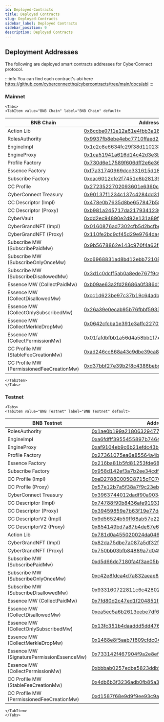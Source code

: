 ```yaml
---
id: Deployed-Contracts
title: Deployed Contracts
slug: Deployed-Contracts
sidebar_label: Deployed Contracts
sidebar_position: 9
description: Deployed Contracts
---
```


## Deployment Addresses

The following are deployed smart contracts addresses for CyberConnect protocol.

:::info
You can find each contract's abi here https://github.com/cyberconnecthq/cybercontracts/tree/main/docs/abi
:::

### Mainnet


```mdx-code-block
<Tabs>
<TabItem value="BNB Chain" label="BNB Chain" default>
```

| BNB Chain                                 | Address                                                                                                              |
| ----------------------------------------- | -------------------------------------------------------------------------------------------------------------------- |
| Action Lib                                | [0x8ccbe07f1e12a61e4fbb3a1895d35dce001ff73a](https://bscscan.com/address/0x8ccbe07f1e12a61e4fbb3a1895d35dce001ff73a) |
| RolesAuthority                            | [0x9937fb8ebe4ebc7710ffaed246584603f390be3e](https://bscscan.com/address/0x9937fb8ebe4ebc7710ffaed246584603f390be3e) |
| EngineImpl                                | [0x1c2c8e6634fc29f38d110233b5370a1b7ebbb6e5](https://bscscan.com/address/0x1c2c8e6634fc29f38d110233b5370a1b7ebbb6e5) |
| EngineProxy                               | [0x1ca51941a616d14c42d3e3b9e6e687d7f5054c3a](https://bscscan.com/address/0x1ca51941a616d14c42d3e3b9e6e687d7f5054c3a) |
| Profile Factory                           | [0x730d6e17589f606dff2e6e36c7abd8a8c2b40f91](https://bscscan.com/address/0x730d6e17589f606dff2e6e36c7abd8a8c2b40f91) |
| Essence Factory                           | [0xf7a31740969dce331615d189d355e5edf2b80b70](https://bscscan.com/address/0xf7a31740969dce331615d189d355e5edf2b80b70) |
| Subscribe Factory                         | [0xeac6012efe2f7451e8b28139e8d23bb3b540fecb](https://bscscan.com/address/0xeac6012efe2f7451e8b28139e8d23bb3b540fecb) |
| CC Profile                                | [0x2723522702093601e6360cae665518c4f63e9da6](https://bscscan.com/address/0x2723522702093601e6360cae665518c4f63e9da6) |
| CyberConnect Treasury                     | [0x90137f1234c137c4284dd317303f2717c871f70a](https://bscscan.com/address/0x90137f1234c137c4284dd317303f2717c871f70a) |
| CC Descriptor (Impl)                      | [0x478e0b7635d8be657847b58198c652b4a091708b](https://bscscan.com/address/0x478e0b7635d8be657847b58198c652b4a091708b) |
| CC Descriptor (Proxy)                     | [0xb981a245717da217934123026b531834aa80896d](https://bscscan.com/address/0xb981a245717da217934123026b531834aa80896d) |
| CyberVault                                | [0xdd2ec94890e2d92e131a89f73bfe124137e0c10e](https://bscscan.com/address/0xdd2ec94890e2d92e131a89f73bfe124137e0c10e) |
| CyberGrandNFT (Impl)                      | [0x0160876ad7302cfb5d2bcfbe664a436a69383a12](https://bscscan.com/address/0x0160876ad7302cfb5d2bcfbe664a436a69383a12) |
| CyberGrandNFT (Proxy)                     | [0x110fe2bc9cf45d29e9764da4f6274abf13111efc](https://bscscan.com/address/0x110fe2bc9cf45d29e9764da4f6274abf13111efc) |
| Subscribe MW (SubscribePaidMw)            | [0x9b5678862e143c970f4a63f57dd8a677f5942c40](https://bscscan.com/address/0x9b5678862e143c970f4a63f57dd8a677f5942c40) |
| Subscribe MW (SubscribeOnlyOnceMw)        | [0xc6968831ad8bd12ebb72108f6e4c51432580870d](https://bscscan.com/address/0xc6968831ad8bd12ebb72108f6e4c51432580870d) |
| Subscribe MW (SubscribeDisallowedMw)      | [0x3d1c0dcff5ab0a8ede767f9c094b9e12940f6428](https://bscscan.com/address/0x3d1c0dcff5ab0a8ede767f9c094b9e12940f6428) |
| Essence MW (CollectPaidMw)                | [0xb09ae63a2fd28686a0f386d1ddfd4b53687bf298](https://bscscan.com/address/0xb09ae63a2fd28686a0f386d1ddfd4b53687bf298) |
| Essence MW (CollectDisallowedMw)          | [0xcc1d623be97c37b19c64adbd35390260460b92e7](https://bscscan.com/address/0xcc1d623be97c37b19c64adbd35390260460b92e7) |
| Essence MW (CollectOnlySubscribedMw)      | [0x26a39e0ecab95b76fbbf593331e25caaa13f83c7](https://bscscan.com/address/0x26a39e0ecab95b76fbbf593331e25caaa13f83c7) |
| Essence MW (CollectMerkleDropMw)          | [0x0642cfcba1e391e3affc2270fd2a20e468bceeaa](https://bscscan.com/address/0x0642cfcba1e391e3affc2270fd2a20e468bceeaa) |
| Essence MW (CollectPermissionMw)          | [0x01fafdbfbb1a56d4a58bb1f7472fb866922ff6c4](https://bscscan.com/address/0x01fafdbfbb1a56d4a58bb1f7472fb866922ff6c4) |
| CC Profile MW (StableFeeCreationMw)       | [0xad246cc868a43c9dbe39ca814860b88714e20822](https://bscscan.com/address/0xad246cc868a43c9dbe39ca814860b88714e20822) |
| CC Profile MW (PermissionedFeeCreationMw) | [0xd37bbf27e39b2f8c4386bebccda0850eeffd2a82](https://bscscan.com/address/0xd37bbf27e39b2f8c4386bebccda0850eeffd2a82) |

```mdx-code-block
</TabItem>
</Tabs>
```

### Testnet

```mdx-code-block
<Tabs>
<TabItem value="BNB Testnet" label="BNB Testnet" default>
```

| BNB Testnet                               | Address                                                                                                                      |
| ----------------------------------------- | ---------------------------------------------------------------------------------------------------------------------------- |
| RolesAuthority                            | [0x1ae0b199a2180632947721d9c5ebc9daf0ec10e5](https://testnet.bscscan.com/address/0x1ae0b199a2180632947721d9c5ebc9daf0ec10e5) |
| EngineImpl                                | [0xa6fdfff3955455897b746432f945eab3b5fb5c1f](https://testnet.bscscan.com/address/0xa6fdfff3955455897b746432f945eab3b5fb5c1f) |
| EngineProxy                               | [0xaf9104eb9c6b21efdc43baaaee70662d6cce8798](https://testnet.bscscan.com/address/0xaf9104eb9c6b21efdc43baaaee70662d6cce8798) |
| Profile Factory                           | [0x27361075ea6e85564a4b00f5828235fc4c8c2e32](https://testnet.bscscan.com/address/0x27361075ea6e85564a4b00f5828235fc4c8c2e32) |
| Essence Factory                           | [0x216ba81b5fd81253fde6888039c6001d6f891efb](https://testnet.bscscan.com/address/0x216ba81b5fd81253fde6888039c6001d6f891efb) |
| Subscribe Factory                         | [0x958d142ef3a7b2ee34cdf1f81c135fb91a454a5c](https://testnet.bscscan.com/address/0x958d142ef3a7b2ee34cdf1f81c135fb91a454a5c) |
| CC Profile (Impl)                         | [0xeD2788C005C8715cFC7C2A29fF81B40b479Cc6fb](https://testnet.bscscan.com/address/0xeD2788C005C8715cFC7C2A29fF81B40b479Cc6fb) |
| CC Profile (Proxy)                        | [0x57e12b7a5f38a7f9c23ebd0400e6e53f2a45f271](https://testnet.bscscan.com/address/0x57e12b7a5f38a7f9c23ebd0400e6e53f2a45f271) |
| CyberConnect Treasury                     | [0x3963744012dadf90a9034ea1068f53108b1a3834](https://testnet.bscscan.com/address/0x3963744012dadf90a9034ea1068f53108b1a3834) |
| CC Descriptor (Impl)                      | [0x74788f90b8436afe91931c17a01023bce5d89c0f](https://testnet.bscscan.com/address/0x74788f90b8436afe91931c17a01023bce5d89c0f) |
| CC Descriptor (Proxy)                     | [0x39459859e7b63f19e77ddcc38f65a519d88dba8a](https://testnet.bscscan.com/address/0x39459859e7b63f19e77ddcc38f65a519d88dba8a) |
| CC DescriptorV2 (Impl)                    | [0x9d56524b59ff68ab57e22b8384cb5dcf9ce2068d](https://testnet.bscscan.com/address/0x9d56524b59ff68ab57e22b8384cb5dcf9ce2068d) |
| CC DescriptorV2 (Proxy)                   | [0x854149bd7a87b4de67e642d792b4ae7954835844](https://testnet.bscscan.com/address/0x854149bd7a87b4de67e642d792b4ae7954835844) |
| Action Lib                                | [0x781d0a455020024da046f823d9ea076b76a873f3](https://testnet.bscscan.com/address/0x781d0a455020024da046f823d9ea076b76a873f3) |
| CyberGrandNFT (Impl)                      | [0x82da75dbe7a087a5df32f0f4cc22da269369e922](https://testnet.bscscan.com/address/0x82da75dbe7a087a5df32f0f4cc22da269369e922) |
| CyberGrandNFT (Proxy)                     | [0x750bb03bfb84889a7d049969fb26ab53ea2e1541](https://testnet.bscscan.com/address/0x750bb03bfb84889a7d049969fb26ab53ea2e1541) |
| Subscribe MW (SubscribePaidMw)            | [0xd5d66dc7180fa4f3ae05b66ee34793146db6e3e9](https://testnet.bscscan.com/address/0xd5d66dc7180fa4f3ae05b66ee34793146db6e3e9) |
| Subscribe MW (SubscribeOnlyOnceMw)        | [0xc42e8fdca4d7a832aeae8355834ea71fd8439e1f](https://testnet.bscscan.com/address/0xc42e8fdca4d7a832aeae8355834ea71fd8439e1f) |
| Subscribe MW (SubscribeDisallowedMw)      | [0x933160722811c6c42802bea059674aa2446cd731](https://testnet.bscscan.com/address/0x933160722811c6c42802bea059674aa2446cd731) |
| Essence MW (CollectPaidMw)                | [0x7fd80d2c47ed1f204851f2809f54f5a31e4d55a3](https://testnet.bscscan.com/address/0x7fd80d2c47ed1f204851f2809f54f5a31e4d55a3) |
| Essence MW (CollectDisallowedMw)          | [0xea5ec5a6b2613eebe7df63a6ac394759514baa3f](https://testnet.bscscan.com/address/0xea5ec5a6b2613eebe7df63a6ac394759514baa3f) |
| Essence MW (CollectOnlySubscribedMw)      | [0x13fc351b4daaddd5dd4768ca62f41a10fe548642](https://testnet.bscscan.com/address/0x13fc351b4daaddd5dd4768ca62f41a10fe548642) |
| Essence MW (CollectMerkleDropMw)          | [0x1488e8f5aab7f609cfdc04997d5c73e4d7b6ad0d](https://testnet.bscscan.com/address/0x1488e8f5aab7f609cfdc04997d5c73e4d7b6ad0d) |
| Essence MW (SignaturePermissionEssenceMw) | [0x733142f467904f9a2e8efa0119523d3cc7a99b0b](https://testnet.bscscan.com/address/0x733142f467904f9a2e8efa0119523d3cc7a99b0b) |
| Essence MW (CollectPermissionMw)          | [0xbbbab0257edba5823ddb5aa62c08f07bd0d302d9](https://testnet.bscscan.com/address/0xbbbab0257edba5823ddb5aa62c08f07bd0d302d9) |
| CC Profile MW (StableFeeCreationMw)       | [0x4db6b3f3236adb0fb85a3957e740f07481c1dc99](https://testnet.bscscan.com/address/0x4db6b3f3236adb0fb85a3957e740f07481c1dc99) |
| CC Profile MW (PermissionedFeeCreationMw) | [0xd1587f68e9d9f9ee93c9aa6fc60c7da414e90818](https://testnet.bscscan.com/address/0xd1587f68e9d9f9ee93c9aa6fc60c7da414e90818) |

```mdx-code-block
</TabItem>
</Tabs>
```
